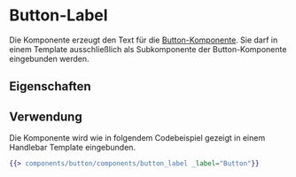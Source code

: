 
<Meta of={ButtonLabelStories} />

# Button-Label

Die Komponente erzeugt den Text für die [Button-Komponente](?path=/docs/komponenten-buttons-button--spielplatz). Sie darf in einem Template
ausschließlich als Subkomponente der Button-Komponente eingebunden werden.

## Eigenschaften

<ArgsTable story="Label" />

## Verwendung

Die Komponente wird wie in folgendem Codebeispiel gezeigt in einem Handlebar Template eingebunden.

```handlebars
{{> components/button/components/button_label _label="Button"}}
```

<Canvas withToolbar>
    <Story of={ButtonLabelStories.Label} />
</Canvas>
